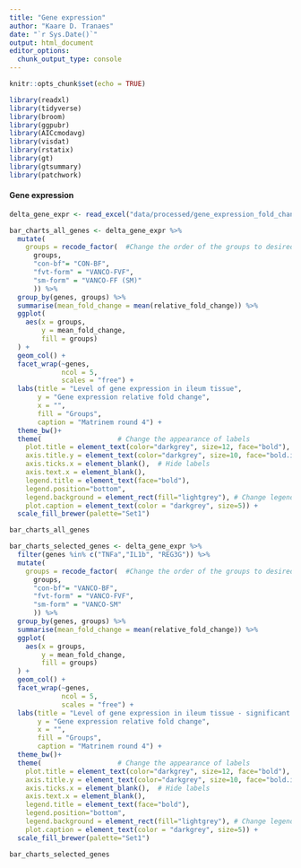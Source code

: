 ```yaml
---
title: "Gene expression"
author: "Kaare D. Tranaes"
date: "`r Sys.Date()`"
output: html_document
editor_options: 
  chunk_output_type: console
---
```


```r
knitr::opts_chunk$set(echo = TRUE)
```


```r
library(readxl)
library(tidyverse)
library(broom)
library(ggpubr)
library(AICcmodavg)
library(visdat)
library(rstatix)
library(gt)
library(gtsummary)
library(patchwork)
```

#### Gene expression

```r
delta_gene_expr <- read_excel("data/processed/gene_expression_fold_changes.xlsx")

bar_charts_all_genes <- delta_gene_expr %>% 
  mutate(
    groups = recode_factor(  #Change the order of the groups to desired plot order
      groups,
      "con-bf"= "CON-BF",
      "fvt-form" = "VANCO-FVF",
      "sm-form" = "VANCO-FF (SM)"
      )) %>% 
  group_by(genes, groups) %>% 
  summarise(mean_fold_change = mean(relative_fold_change)) %>% 
  ggplot(
    aes(x = groups,
        y = mean_fold_change,
        fill = groups)
  ) + 
  geom_col() +
  facet_wrap(~genes,
             ncol = 5, 
             scales = "free") +
  labs(title = "Level of gene expression in ileum tissue",
       y = "Gene expression relative fold change",
       x = "",
       fill = "Groups",
       caption = "Matrinem round 4") +
  theme_bw()+
  theme(                   # Change the appearance of labels
    plot.title = element_text(color="darkgrey", size=12, face="bold"),
    axis.title.y = element_text(color="darkgrey", size=10, face="bold.italic"),
    axis.ticks.x = element_blank(),  # Hide labels
    axis.text.x = element_blank(),
    legend.title = element_text(face="bold"),   
    legend.position="bottom",
    legend.background = element_rect(fill="lightgrey"), # Change legend box background color
    plot.caption = element_text(color = "darkgrey", size=5)) + 
  scale_fill_brewer(palette="Set1")

bar_charts_all_genes

bar_charts_selected_genes <- delta_gene_expr %>% 
  filter(genes %in% c("TNFa","IL1b", "REG3G")) %>% 
  mutate(
    groups = recode_factor(  #Change the order of the groups to desired plot order
      groups,
      "con-bf"= "VANCO-BF",
      "fvt-form" = "VANCO-FVF",
      "sm-form" = "VANCO-SM"
      )) %>% 
  group_by(genes, groups) %>% 
  summarise(mean_fold_change = mean(relative_fold_change)) %>% 
  ggplot(
    aes(x = groups,
        y = mean_fold_change,
        fill = groups)
  ) + 
  geom_col() +
  facet_wrap(~genes,
             ncol = 5, 
             scales = "free") +
  labs(title = "Level of gene expression in ileum tissue - significant changes",
       y = "Gene expression relative fold change",
       x = "",
       fill = "Groups",
       caption = "Matrinem round 4") +
  theme_bw()+
  theme(                   # Change the appearance of labels
    plot.title = element_text(color="darkgrey", size=12, face="bold"),
    axis.title.y = element_text(color="darkgrey", size=10, face="bold.italic"),
    axis.ticks.x = element_blank(),  # Hide labels
    axis.text.x = element_blank(),
    legend.title = element_text(face="bold"),   
    legend.position="bottom",
    legend.background = element_rect(fill="lightgrey"), # Change legend box background color
    plot.caption = element_text(color = "darkgrey", size=5)) + 
  scale_fill_brewer(palette="Set1")

bar_charts_selected_genes

```


